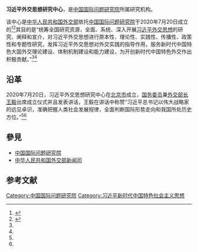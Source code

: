 '''习近平外交思想研究中心'''，是[[中国国际问题研究院|中国国际问题研究院]]所属研究机构。

该中心是[[中华人民共和国外交部|中华人民共和国外交部]]依托[[中国国际问题研究院|中国国际问题研究院]]于2020年7月20日成立的<ref name="lion">{{cite news |author1=曹志斌 |title=习近平外交思想研究中心成立仪式在北京举行 |url=http://www.gov.cn/guowuyuan/2020-07/20/content_5528454.htm |accessdate=2020-07-21 |work=中华人民共和国中央人民政府官方网 |date=2020-07-20 |archive-date=2020-12-04 |archive-url=https://web.archive.org/web/20201204234448/http://www.gov.cn/guowuyuan/2020-07/20/content_5528454.htm |dead-url=no }}</ref><ref name="bee">{{cite news |author1=郑明达 |title=习近平外交思想研究中心成立仪式在北京举行 |url=http://www.china.com.cn/news/2020-07/20/content_76292709.htm |accessdate=2020-07-21 |work=中国网 |date=2020-07-20 |archive-date=2020-07-21 |archive-url=https://web.archive.org/web/20200721010044/http://www.china.com.cn/news/2020-07/20/content_76292709.htm |dead-url=no }}</ref>其目的是“统筹全国研究资源，全面、系统、深入开展[[习近平新时代中国特色社会主义思想|习近平外交思想]]的研究、阐释和宣介，对习近平外交思想进行原本性、理论性、实践性、传播性、政策性和专题性研究，发挥习近平外交思想对外交实践的指导作用，服务新时代中国特色大国外交理论建设、体制机制建设和能力建设，为开创新时代中国特色外交作出积极贡献。”<ref name="lion"/><ref name="bee"/>

==沿革==
2020年7月20日，习近平外交思想研究中心在[[北京市|北京市]]成立，[[国务委员|国务委员]]兼[[中国外交部长列表|外交部长]][[王毅|王毅]]出席成立仪式并且发表讲话，王毅在讲话中称赞“习近平总书记以伟大战略家的远见卓识，准确把握人类社会发展规律，全面判断国际形势走向和我国所处历史方位。”<ref name="lion"/><ref name="bee"/>

==參見==
* [[中国国际问题研究院|中国国际问题研究院]]
* [[中华人民共和国外交部新闻司|中华人民共和国外交部新闻司]]

==参考文献==
{{reflist}}

{{DEFAULTSORT:Xi习近平外交思想研究中心}}
[[Category:中国国际问题研究院|Category:中国国际问题研究院]]
[[Category:习近平新时代中国特色社会主义思想|Category:习近平新时代中国特色社会主义思想]]